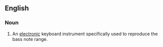 ==English==

===Noun===
{{en-noun|sg=[[keyboard]] [[bass]]|pl=keyboard basses}}

# {{musical instruments}} An [[electronic]] keyboard instrument specifically used to reproduce the bass note range.